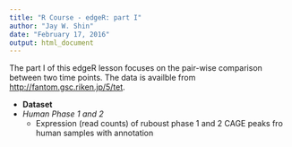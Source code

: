 ```yaml
---
title: "R Course - edgeR: part I"
author: "Jay W. Shin"
date: "February 17, 2016"
output: html_document
---
```


The part I of this edgeR lesson focuses on the pair-wise comparison between two time points. 
The data is availble from <http://fantom.gsc.riken.jp/5/tet>. 

* __Dataset__
* _Human Phase 1 and 2_
    + Expression (read counts) of ruboust phase 1 and 2 CAGE peaks fro human samples with annotation
